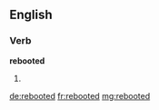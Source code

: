 ==English==

===Verb===
'''rebooted'''

# {{en-past of|reboot}}

[[de:rebooted]]
[[fr:rebooted]]
[[mg:rebooted]]